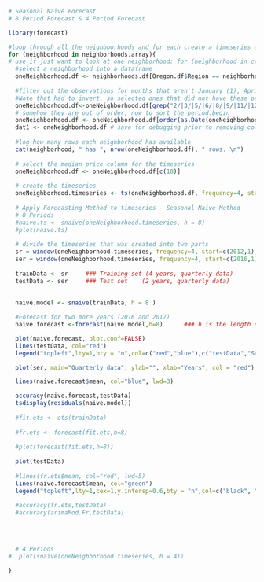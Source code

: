 ```r
# Seasonal Naive Forecast 
# 8 Period Forecast & 4 Period Forecast

library(forecast)

#loop through all the neighboorhoods and for each create a timeseries and print the plot
for (neighborhood in neighborhoods.array){
# use if just want to look at one neighborhood: for (neighborhood in c("Portland, OR - Rose City Park")){
  #select a neighborhood into a dataframe
  oneNeighborhood.df <- neighborhoods.df[Oregon.df$Region == neighborhood,]
  
  #filter out the observations for months that aren't January (1), April (4), July (7), October (10). 
  #Note that had to invert, so selected ones that did not have these patterns matched.
  oneNeighborhood.df<-oneNeighborhood.df[grep("2/|3/|5/|6/|8/|9/|11/|12/", oneNeighborhood.df$Period.Begin, invert = TRUE),]
  # somehow they are out of order, now to sort the period.begin
  oneNeighborhood.df <- oneNeighborhood.df[order(as.Date(oneNeighborhood.df$Period.Begin, format="%m/%d/%Y")),]
  dat1 <- oneNeighborhood.df # save for debugging prior to removing columns
  
  #log how many rows each neighborhood has available
  cat(neighborhood, " has ", nrow(oneNeighborhood.df), " rows. \n")
  
  # select the median price column for the timeseries
  oneNeighborhood.df <- oneNeighborhood.df[c(18)]
  
  # create the timeseries
  oneNeighborhood.timeseries <- ts(oneNeighborhood.df, frequency=4, start=c(2012,1))
  
  # Apply Forecasting Method to timeseries - Seasonal Naive Method
  # 8 Periods
  #naive.ts <- snaive(oneNeighborhood.timeseries, h = 8)
  #plot(naive.ts)
  
  # divide the timeseries that was created into two parts
  sr = window(oneNeighborhood.timeseries, frequency=4, start=c(2012,1), end=c(2015,10))
  ser = window(oneNeighborhood.timeseries, frequency=4, start=c(2016,1), end=c(2017,10))
  
  trainData <- sr     ### Training set (4 years, quarterly data)
  testData <- ser     ### Test set    (2 years, quarterly data)
  
  
  naive.model <- snaive(trainData, h = 8 )

  #Forecast for two more years (2016 and 2017)
  naive.forecast <-forecast(naive.model,h=8)      ### h is the length of the forecast, in this case 2 years = 4 * 2

  plot(naive.forecast, plot.conf=FALSE)
  lines(testData, col="red")
  legend("topleft",lty=1,bty = "n",col=c("red","blue"),c("testData","Seasonal Naive"))

  plot(ser, main="Quarterly data", ylab="", xlab="Years", col = "red")  

  lines(naive.forecast$mean, col="blue", lwd=3)

  accuracy(naive.forecast,testData)
  tsdisplay(residuals(naive.model))
  
  #fit.ets <- ets(trainData)
  
  #fr.ets <- forecast(fit.ets,h=8)
  
  #plot(forecast(fit.ets,h=8))
  
  plot(testData)
  
  #lines(fr.ets$mean, col="red", lwd=5)
  lines(naive.forecast$mean, col="green")
  legend("topleft",lty=1,cex=1,y.intersp=0.6,bty = "n",col=c("black", "green"),c("data","Naive"))
  
  #accuracy(fr.ets,testData)
  #accuracy(arimaMod.Fr,testData)

  
  
  
  # 4 Periods
#  plot(snaive(oneNeighborhood.timeseries, h = 4))
  
}
```